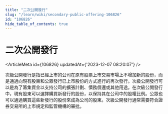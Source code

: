 ```yaml
---
title: "二次公開發行"
slug: "/learn/wiki/secondary-public-offering-106826"
id: "106826"
hide_table_of_contents: true
---
```



# 二次公開發行

<ArticleMeta id={106826} updatedAt={'2023-12-07 08:20:07'} />
<div className='border-solid border-b border-t-0 my-4 border-[var(--ifm-color-gray-300)]' />

次級公開發行是指已經上市的公司在原有股票上市交易市場上不增加新的股份，而是通過向現有股東和公眾發行已上市股份的方式進行的再次發行。次級公開發行可以是為了籌集資金以支持公司的擴張計劃、債務償還或其他用途。在次級公開發行中，現有股東可以選擇購買新發行的股份，以保持其在公司中的股權比例。公眾也可以通過購買這些新發行的股份來成為公司的股東。次級公開發行通常需要符合證券交易所的上市規定和監管機構的審批。

